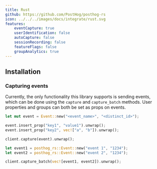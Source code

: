 ```yaml
---
title: Rust
github: https://github.com/PostHog/posthog-rs
icon: ../../../images/docs/integrate/rust.svg
features:
    eventCapture: true
    userIdentification: false
    autoCapture: false
    sessionRecording: false
    featureFlags: false
    groupAnalytics: true
---
```


## Installation


<RustInstall />

### Capturing events

Currently, the only functionality this library supports is sending events, which can be done using the `capture` and `capture_batch` methods. User properties and groups can both be set as props on events.

```rust
let mut event = Event::new("<event_name>", "<distinct_id>");

event.insert_prop("key1", "value1").unwrap();
event.insert_prop("key2", vec!["a", "b"]).unwrap();

client.capture(event).unwrap();
```

```rust
let event1 = posthog_rs::Event::new("event 1", "1234");
let event2 = posthog_rs::Event::new("event 2", "1234");

client.capture_batch(vec![event1, event2]).unwrap();
```
